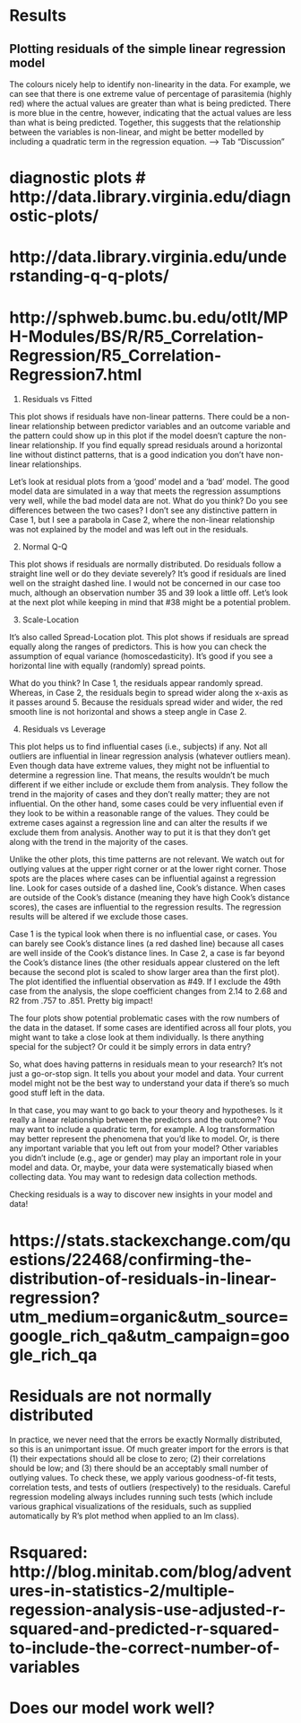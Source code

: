 # Results


## Plotting residuals of the simple linear regression model

The colours nicely help to identify non-linearity in the data. For example, we can see that there is one extreme value of percentage of parasitemia (highly red) where the actual values are greater than what is being predicted. There is more blue in the centre, however, indicating that the actual values are less than what is being predicted. Together, this suggests that the relationship between the variables is non-linear, and might be better modelled by including a quadratic term in the regression equation. --> Tab "Discussion"

# diagnostic plots # http://data.library.virginia.edu/diagnostic-plots/
# http://data.library.virginia.edu/understanding-q-q-plots/
# http://sphweb.bumc.bu.edu/otlt/MPH-Modules/BS/R/R5_Correlation-Regression/R5_Correlation-Regression7.html
1. Residuals vs Fitted

This plot shows if residuals have non-linear patterns. There could be a non-linear relationship between predictor variables and an outcome variable and the pattern could show up in this plot if the model doesn’t capture the non-linear relationship. If you find equally spread residuals around a horizontal line without distinct patterns, that is a good indication you don’t have non-linear relationships.

Let’s look at residual plots from a ‘good’ model and a ‘bad’ model. The good model data are simulated in a way that meets the regression assumptions very well, while the bad model data are not.
What do you think? Do you see differences between the two cases? I don’t see any distinctive pattern in Case 1, but I see a parabola in Case 2, where the non-linear relationship was not explained by the model and was left out in the residuals.

2. Normal Q-Q

This plot shows if residuals are normally distributed. Do residuals follow a straight line well or do they deviate severely? It’s good if residuals are lined well on the straight dashed line.
I would not be concerned in our case too much, although an observation number 35 and 39 look a little off. Let’s look at the next plot while keeping in mind that #38 might be a potential problem.

3. Scale-Location

It’s also called Spread-Location plot. This plot shows if residuals are spread equally along the ranges of predictors. This is how you can check the assumption of equal variance (homoscedasticity). It’s good if you see a horizontal line with equally (randomly) spread points.

What do you think? In Case 1, the residuals appear randomly spread. Whereas, in Case 2, the residuals begin to spread wider along the x-axis as it passes around 5. Because the residuals spread wider and wider, the red smooth line is not horizontal and shows a steep angle in Case 2.


4. Residuals vs Leverage

This plot helps us to find influential cases (i.e., subjects) if any. Not all outliers are influential in linear regression analysis (whatever outliers mean). Even though data have extreme values, they might not be influential to determine a regression line. That means, the results wouldn’t be much different if we either include or exclude them from analysis. They follow the trend in the majority of cases and they don’t really matter; they are not influential. On the other hand, some cases could be very influential even if they look to be within a reasonable range of the values. They could be extreme cases against a regression line and can alter the results if we exclude them from analysis. Another way to put it is that they don’t get along with the trend in the majority of the cases.

Unlike the other plots, this time patterns are not relevant. We watch out for outlying values at the upper right corner or at the lower right corner. Those spots are the places where cases can be influential against a regression line. Look for cases outside of a dashed line, Cook’s distance. When cases are outside of the Cook’s distance (meaning they have high Cook’s distance scores), the cases are influential to the regression results. The regression results will be altered if we exclude those cases.

Case 1 is the typical look when there is no influential case, or cases. You can barely see Cook’s distance lines (a red dashed line) because all cases are well inside of the Cook’s distance lines. In Case 2, a case is far beyond the Cook’s distance lines (the other residuals appear clustered on the left because the second plot is scaled to show larger area than the first plot). The plot identified the influential observation as #49. If I exclude the 49th case from the analysis, the slope coefficient changes from 2.14 to 2.68 and R2 from .757 to .851. Pretty big impact!

The four plots show potential problematic cases with the row numbers of the data in the dataset. If some cases are identified across all four plots, you might want to take a close look at them individually. Is there anything special for the subject? Or could it be simply errors in data entry?

So, what does having patterns in residuals mean to your research? It’s not just a go-or-stop sign. It tells you about your model and data. Your current model might not be the best way to understand your data if there’s so much good stuff left in the data.

In that case, you may want to go back to your theory and hypotheses. Is it really a linear relationship between the predictors and the outcome? You may want to include a quadratic term, for example. A log transformation may better represent the phenomena that you’d like to model. Or, is there any important variable that you left out from your model? Other variables you didn’t include (e.g., age or gender) may play an important role in your model and data. Or, maybe, your data were systematically biased when collecting data. You may want to redesign data collection methods.

Checking residuals is a way to discover new insights in your model and data!


# https://stats.stackexchange.com/questions/22468/confirming-the-distribution-of-residuals-in-linear-regression?utm_medium=organic&utm_source=google_rich_qa&utm_campaign=google_rich_qa 
# Residuals are not normally distributed
In practice, we never need that the errors be exactly Normally distributed, so this is an unimportant issue. Of much greater import for the errors is that 
(1) their expectations should all be close to zero; 
(2) their correlations should be low; and 
(3) there should be an acceptably small number of outlying values. 
To check these, we apply various goodness-of-fit tests, correlation tests, and tests of outliers (respectively) to the residuals. Careful regression modeling always includes running such tests (which include various graphical visualizations of the residuals, such as supplied automatically by R's plot method when applied to an lm class).

# Rsquared: http://blog.minitab.com/blog/adventures-in-statistics-2/multiple-regession-analysis-use-adjusted-r-squared-and-predicted-r-squared-to-include-the-correct-number-of-variables 

# Does our model work well?

